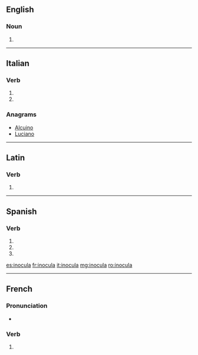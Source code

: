 ==English==

===Noun===
{{head|en|noun plural form}}

# {{plural of|inoculum|lang=en}}

----

==Italian==

===Verb===
{{head|it|verb form}}

# {{inflection of|inoculare||3|s|pres|indc|lang=it}}
# {{inflection of|inoculare||2|s|impr|lang=it}}

===Anagrams===
* [[Alcuino#Italian|Alcuino]]
* [[Luciano#Italian|Luciano]]

----

==Latin==

===Verb===
{{la-verb-form|inoculā}}

# {{inflection of|inoculō||2|s|pres|actv|impr|lang=la}}

----

==Spanish==

===Verb===
{{es-verb-form}}

# {{es-verb form of|ending=ar|mood=imperative|sense=affirmative|pers=2|formal=no|number=singular|inocular}}
# {{es-verb form of|ending=ar|mood=indicative|tense=present|pers=2|formal=yes|number=singular|inocular}}
# {{es-verb form of|ending=ar|mood=indicative|tense=present|pers=3|number=singular|inocular}}

[[es:inocula]]
[[fr:inocula]]
[[it:inocula]]
[[mg:inocula]]
[[ro:inocula]]

----
==French==

===Pronunciation===
* {{homophones|inoculas|inoculât|lang=fr}}
===Verb===
{{fr-verb-form}}

# {{conjugation of|inoculer||3|s|[[past historic]]|lang=fr}} 

{{rfc-auto}}
